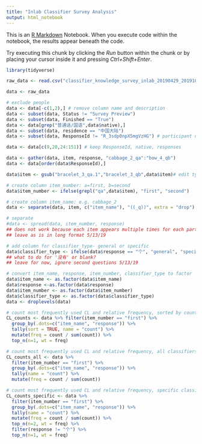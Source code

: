 ```yaml
---
title: "Inlab Classifier Survey Analysis"
output: html_notebook
---
```


This is an [R Markdown](http://rmarkdown.rstudio.com) Notebook. When you execute code within the notebook, the results appear beneath the code. 

Try executing this chunk by clicking the *Run* button within the chunk or by placing your cursor inside it and pressing *Ctrl+Shift+Enter*. 

```r
library(tidyverse)
```


```r
raw_data <- read.csv("classifier_knowledge_survey_inlab_20190429_20191025.csv", encoding="UTF-8")

data <- raw_data
```


```r

# exclude people
data <- data[-c(1,2),] # remove column name and description
data <- subset(data, Status != "Survey Preview")
data <- subset(data, Finished == "True")
data <- data[grep("普通话/国语",data$native),]
data <- subset(data, residence == "中国大陆")
data <- subset(data, ResponseId != "R_3sdp0npX5mgVzHG") # participant did not use classifiers

data <- data[c(9,20,24:151)] # keep ResponseId, native, responses

data <- gather(data, item, response, "cabbage_2_qa":"bow_4_qb")
data <- data[order(data$ResponseId),]

data$item <- gsub("bracelet_3_qa.1","bracelet_3_qb",data$item)# edit typo

# create column item_number: a=first, b=second
data$item_number <- ifelse(grepl("qa",data$item), "first", "second")

# create column item_name: e.g. cabbage_2
data <- separate(data, item, c("item_name"), "((_q))", extra = "drop")

# separate
#data <- spread(data, item_number, response)
## does not work because each item appears multiple times for each participant?
## leave as is in long format 5/13/19

# add column for classifier_type- general or specific
data$classifier_type <- ifelse(data$response == "个", "general", "specific")
## what to do for '没有' or blank?
## leave for now, ignore second questions 5/13/19

# convert item_name, response, item_number, classifier_type to factor
data$item_name <- as.factor(data$item_name)
data$response <-as.factor(data$response)
data$item_number <- as.factor(data$item_number)
data$classifier_type <- as.factor(data$classifier_type)
data <- droplevels(data)

# count most frequently used CL and relative frequency, sorted by count
CL_counts <- data %>% filter(item_number == "first") %>% 
  group_by(.dots=c("item_name", "response")) %>% 
  tally(sort = TRUE, name = "count") %>% 
  mutate(freq = count / sum(count)) %>% 
  top_n(n=1, wt = freq)
```
```r
# count most frequently used CL and relative frequency, all classifiers, sorted by item
CL_counts_all <- data %>% 
  filter(item_number == "first") %>% 
  group_by(.dots=c("item_name", "response")) %>% 
  tally(name = "count") %>% 
  mutate(freq = count / sum(count))
```

```r
# count most frequently used CL and relative frequency, specific classifiers only
CL_counts_specific <- data %>% 
  filter(item_number == "first") %>% 
  group_by(.dots=c("item_name", "response")) %>% 
  tally(name = "count") %>% 
  mutate(freq = count / sum(count)) %>% 
  top_n(n=2, wt = freq) %>% 
  filter(response != "个") %>% 
  top_n(n=1, wt = freq)
```
